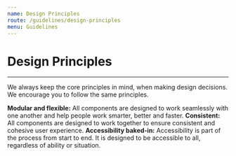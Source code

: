 ```yaml
---
name: Design Principles
route: /guidelines/design-principles
menu: Guidelines
---
```


# Design Principles

---

  
We always keep the core principles in mind, when making design decisions. We encourage you to follow the same principles.  
  
**Modular and flexible:** All components are designed to work seamlessly with one another and help people work smarter, better and faster.
**Consistent:** All components are designed to work together to ensure consistent and cohesive user experience.
**Accessibility baked-in:** Accessibility is part of the process from start to end. It is designed to be accessible to all, regardless of ability or situation.

